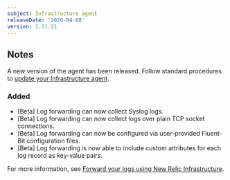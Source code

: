 ```yaml
---
subject: Infrastructure agent
releaseDate: '2020-04-08'
version: 1.11.21
---
```


## Notes

A new version of the agent has been released. Follow standard procedures to [update your Infrastructure agent](/docs/infrastructure/new-relic-infrastructure/installation/update-infrastructure-agent).

### Added

* \[Beta] Log forwarding can now collect Syslog logs.
* \[Beta] Log forwarding can now collect logs over plain TCP socket connections.
* \[Beta] Log forwarding can now be configured via user-provided Fluent-Bit configuration files.
* \[Beta] Log forwarding is now able to include custom attributes for each log record as key-value pairs.

For more information, see [Forward your logs using New Relic Infrastructure](https://docs.newrelic.com/docs/logs/enable-new-relic-logs/1-enable-logs/forward-your-logs-using-new-relic-infrastructure).

